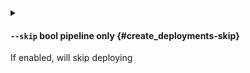 
<details className="config-field -function" data-expandable="false">
<summary>

#### `--skip` <span class="config-field-type">bool</span> <span class="config-field-enum"></span> <span class="config-field-default -return"></span> <span class="config-field-required" data-required="false">pipeline only</span>  {#create_deployments-skip}

If enabled, will skip deploying

</summary>



</details>
